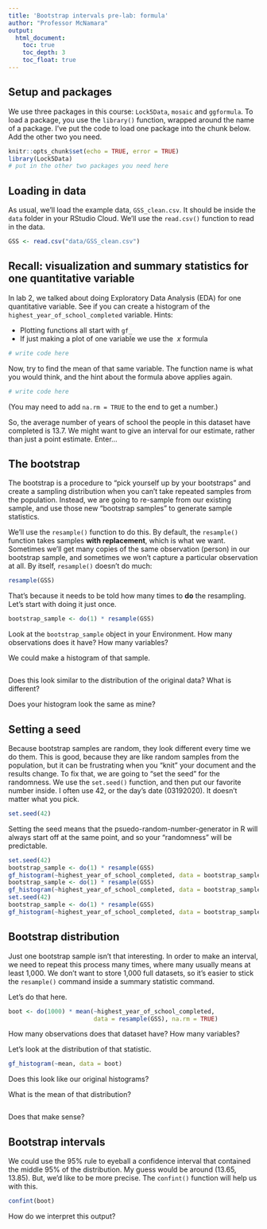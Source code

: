 ```yaml
---
title: 'Bootstrap intervals pre-lab: formula'
author: "Professor McNamara"
output:
  html_document:
    toc: true
    toc_depth: 3
    toc_float: true
---
```


## Setup and packages

We use three packages in this course: `Lock5Data`, `mosaic` and `ggformula`. To load a package, you use the `library()` function, wrapped around the name of a package. I've put the code to load one package into the chunk below. Add the other two you need. 

```r
knitr::opts_chunk$set(echo = TRUE, error = TRUE)
library(Lock5Data)
# put in the other two packages you need here
```


## Loading in data

As usual, we'll load the example data, `GSS_clean.csv`. It should be inside the `data` folder in your RStudio Cloud. We'll use the `read.csv()` function to read in the data. 

```r
GSS <- read.csv("data/GSS_clean.csv")
```

## Recall: visualization and summary statistics for one quantitative variable

In lab 2, we talked about doing Exploratory Data Analysis (EDA) for one quantitative variable. See if you can create a histogram of the `highest_year_of_school_completed` variable. 
Hints:

- Plotting functions all start with `gf_`
- If just making a plot of one variable we use the $~x$ formula

```r
# write code here
```

Now, try to find the mean of that same variable. The function name is what you would think, and the hint about the formula above applies again.

```r
# write code here
```

(You may need to add `na.rm = TRUE` to the end to get a number.)

So, the average number of years of school the people in this dataset have completed is 13.7. We might want to give an interval for our estimate, rather than just a point estimate. Enter...

## The bootstrap

The bootstrap is a procedure to "pick yourself up by your bootstraps" and create a sampling distribution when you can't take repeated samples from the population. Instead, we are going to re-sample from our existing sample, and use those new "bootstrap samples" to generate sample statistics. 

We'll use the `resample()` function to do this. By default, the `resample()` function takes samples **with replacement**, which is what we want. Sometimes we'll get many copies of the same observation (person) in our bootstrap sample, and sometimes we won't capture a particular observation at all. By itself, `resample()` doesn't do much:

```r
resample(GSS)
```

That's because it needs to be told how many times to **do** the resampling. Let's start with doing it just once.

```r
bootstrap_sample <- do(1) * resample(GSS)
```

Look at the `bootstrap_sample` object in your Environment. How many observations does it have? How many variables?




We could make a histogram of that sample. 

```r

```

Does this look similar to the distribution of the original data? What is different? 

Does your histogram look the same as mine?

## Setting a seed

Because bootstrap samples are random, they look different every time we do them. This is good, because they are like random samples from the population, but it can be frustrating when you "knit" your document and the results change. To fix that, we are going to "set the seed" for the randomness. We use the `set.seed()` function, and then put our favorite number inside. I often use 42, or the day's date (03192020). It doesn't matter what you pick. 

```r
set.seed(42)
```

Setting the seed means that the psuedo-random-number-generator in R will always start off at the same point, and so your "randomness" will be predictable. 

```r
set.seed(42)
bootstrap_sample <- do(1) * resample(GSS)
gf_histogram(~highest_year_of_school_completed, data = bootstrap_sample, binwidth = 2)
bootstrap_sample <- do(1) * resample(GSS)
gf_histogram(~highest_year_of_school_completed, data = bootstrap_sample, binwidth = 2)
set.seed(42)
bootstrap_sample <- do(1) * resample(GSS)
gf_histogram(~highest_year_of_school_completed, data = bootstrap_sample, binwidth = 2)
```

## Bootstrap distribution

Just one bootstrap sample isn't that interesting. In order to make an interval, we need to repeat this process many times, where many usually means at least 1,000. We don't want to store 1,000 full datasets, so it's easier to stick the `resample()` command inside a summary statistic command.  

Let's do that here.

```r
boot <- do(1000) * mean(~highest_year_of_school_completed, 
                        data = resample(GSS), na.rm = TRUE)
```

How many observations does that dataset have? How many variables? 




Let's look at the distribution of that statistic. 
```r
gf_histogram(~mean, data = boot)
```

Does this look like our original histograms?

What is the mean of that distribution?

```r

```

Does that make sense?




## Bootstrap intervals

We could use the 95\% rule to eyeball a confidence interval that contained the middle 95\% of the distribution. My guess would be around (13.65, 13.85). But, we'd like to be more precise. The `confint()` function will help us with this.

```r
confint(boot)
```

How do we interpret this output?

